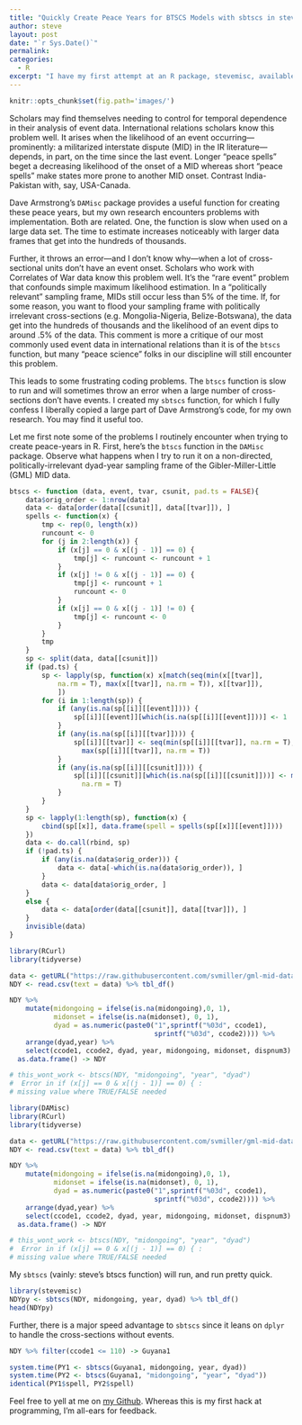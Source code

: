 ```yaml
---
title: "Quickly Create Peace Years for BTSCS Models with sbtscs in stevemisc"
author: steve
layout: post
date: "`r Sys.Date()`"
permalink:
categories:
  - R
excerpt: "I have my first attempt at an R package, stevemisc, available on my github. It can help you quickly generate peace years for BTSCS models."
---
```


```r
knitr::opts_chunk$set(fig.path='images/')
```

Scholars may find themselves needing to control for temporal dependence in their analysis of event data. International relations scholars know this problem well. It arises when the likelihood of an event occurring---prominently: a militarized interstate dispute (MID) in the IR literature---depends, in part, on the time since the last event. Longer "peace spells" beget a decreasing likelihood of the onset of a MID whereas short "peace spells" make states more prone to another MID onset. Contrast India-Pakistan with, say, USA-Canada.

Dave Armstrong's `DAMisc` package provides a useful function for creating these peace years, but my own research encounters problems with implementation. Both are related. One, the function is slow when used on a large data set. The time to estimate increases noticeably with larger data frames that get into the hundreds of thousands. 

Further, it throws an error---and I don't know why---when a lot of cross-sectional units don't have an event onset. Scholars who work with Correlates of War data know this problem well. It's the "rare event" problem that confounds simple maximum likelihood estimation. In a "politically relevant" sampling frame, MIDs still occur less than 5% of the time. If, for some reason, you want to flood your sampling frame with politically irrelevant cross-sections (e.g. Mongolia-Nigeria, Belize-Botswana), the data get into the hundreds of thousands and the likelihood of an event dips to around .5% of the data. This comment is more a critique of our most commonly used event data in international relations than it is of the `btscs` function, but many "peace science" folks in our discipline will still encounter this problem.

This leads to some frustrating coding problems. The `btscs` function is slow to run and will sometimes throw an error when a large number of cross-sections don't have events. I created my `sbtscs` function, for which I fully confess I liberally copied a large part of Dave Armstrong's code, for my own research. You may find it useful too.

Let me first note some of the problems I routinely encounter when trying to create peace-years in R. First, here's the `btscs` function in the `DAMisc` package. Observe what happens when I try to run it on a non-directed, politically-irrelevant dyad-year sampling frame of the Gibler-Miller-Little (GML) MID data.

```r
btscs <- function (data, event, tvar, csunit, pad.ts = FALSE){
    data$orig_order <- 1:nrow(data)
    data <- data[order(data[[csunit]], data[[tvar]]), ]
    spells <- function(x) {
        tmp <- rep(0, length(x))
        runcount <- 0
        for (j in 2:length(x)) {
            if (x[j] == 0 & x[(j - 1)] == 0) {
                tmp[j] <- runcount <- runcount + 1
            }
            if (x[j] != 0 & x[(j - 1)] == 0) {
                tmp[j] <- runcount + 1
                runcount <- 0
            }
            if (x[j] == 0 & x[(j - 1)] != 0) {
                tmp[j] <- runcount <- 0
            }
        }
        tmp
    }
    sp <- split(data, data[[csunit]])
    if (pad.ts) {
        sp <- lapply(sp, function(x) x[match(seq(min(x[[tvar]], 
            na.rm = T), max(x[[tvar]], na.rm = T)), x[[tvar]]), 
            ])
        for (i in 1:length(sp)) {
            if (any(is.na(sp[[i]][[event]]))) {
                sp[[i]][[event]][which(is.na(sp[[i]][[event]]))] <- 1
            }
            if (any(is.na(sp[[i]][[tvar]]))) {
                sp[[i]][[tvar]] <- seq(min(sp[[i]][[tvar]], na.rm = T), 
                  max(sp[[i]][[tvar]], na.rm = T))
            }
            if (any(is.na(sp[[i]][[csunit]]))) {
                sp[[i]][[csunit]][which(is.na(sp[[i]][[csunit]]))] <- mean(sp[[i]][[csunit]], 
                  na.rm = T)
            }
        }
    }
    sp <- lapply(1:length(sp), function(x) {
        cbind(sp[[x]], data.frame(spell = spells(sp[[x]][[event]])))
    })
    data <- do.call(rbind, sp)
    if (!pad.ts) {
        if (any(is.na(data$orig_order))) {
            data <- data[-which(is.na(data$orig_order)), ]
        }
        data <- data[data$orig_order, ]
    }
    else {
        data <- data[order(data[[csunit]], data[[tvar]]), ]
    }
    invisible(data)
}

library(RCurl)
library(tidyverse)

data <- getURL("https://raw.githubusercontent.com/svmiller/gml-mid-data/master/gml-ndy.csv")
NDY <- read.csv(text = data) %>% tbl_df()

NDY %>%
    mutate(midongoing = ifelse(is.na(midongoing),0, 1),
           midonset = ifelse(is.na(midonset), 0, 1),
           dyad = as.numeric(paste0("1",sprintf("%03d", ccode1), 
                                    sprintf("%03d", ccode2)))) %>%
    arrange(dyad,year) %>%
    select(ccode1, ccode2, dyad, year, midongoing, midonset, dispnum3) %>%
  as.data.frame() -> NDY

# this_wont_work <- btscs(NDY, "midongoing", "year", "dyad")
#  Error in if (x[j] == 0 & x[(j - 1)] == 0) { : 
# missing value where TRUE/FALSE needed 

```

```r
library(DAMisc)
library(RCurl)
library(tidyverse)

data <- getURL("https://raw.githubusercontent.com/svmiller/gml-mid-data/master/gml-ndy.csv")
NDY <- read.csv(text = data) %>% tbl_df()

NDY %>%
    mutate(midongoing = ifelse(is.na(midongoing),0, 1),
           midonset = ifelse(is.na(midonset), 0, 1),
           dyad = as.numeric(paste0("1",sprintf("%03d", ccode1), 
                                    sprintf("%03d", ccode2)))) %>%
    arrange(dyad,year) %>%
    select(ccode1, ccode2, dyad, year, midongoing, midonset, dispnum3) %>%
  as.data.frame() -> NDY

# this_wont_work <- btscs(NDY, "midongoing", "year", "dyad")
#  Error in if (x[j] == 0 & x[(j - 1)] == 0) { : 
# missing value where TRUE/FALSE needed 
```

My `sbtscs` (vainly: steve's btscs function) will run, and run pretty quick.

```r
library(stevemisc)
NDYpy <- sbtscs(NDY, midongoing, year, dyad) %>% tbl_df()
head(NDYpy)
```

Further, there is a major speed advantage to `sbtscs` since it leans on `dplyr` to handle the cross-sections without events.

```r
NDY %>% filter(ccode1 <= 110) -> Guyana1

system.time(PY1 <- sbtscs(Guyana1, midongoing, year, dyad))
system.time(PY2 <- btscs(Guyana1, "midongoing", "year", "dyad"))
identical(PY1$spell, PY2$spell)
```

Feel free to yell at me on [my Github](https://github.com/svmiller). Whereas this is my first hack at programming, I'm all-ears for feedback.
